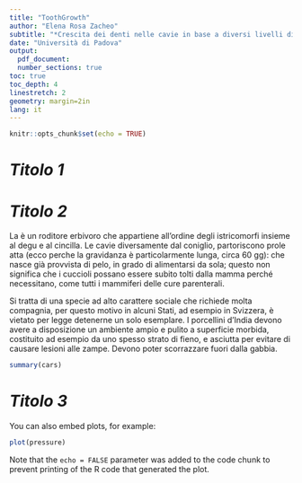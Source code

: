 ```yaml
---
title: "ToothGrowth"
author: "Elena Rosa Zacheo"
subtitle: "*Crescita dei denti nelle cavie in base a diversi livelli di vitamina C*"
date: "Università di Padova"
output:
  pdf_document: 
  number_sections: true
toc: true
toc_depth: 4
linestretch: 2
geometry: margin=2in
lang: it
---
```


```r
knitr::opts_chunk$set(echo = TRUE)
```
# ***Titolo 1***

# ***Titolo 2***

La \color{red}{cavia}\normalcolor è un roditore erbivoro che appartiene all’ordine degli istricomorfi insieme al degu e al cincilla. Le cavie diversamente dal coniglio, partoriscono prole atta (ecco perche la gravidanza è particolarmente lunga, circa 60 gg): che nasce già provvista di pelo, in grado di alimentarsi da sola; questo non significa che i cuccioli possano essere subito tolti dalla mamma perché necessitano, come tutti i mammiferi delle cure parenterali.

Si tratta di una specie ad alto carattere sociale che richiede molta compagnia, per questo motivo in alcuni Stati, ad esempio in Svizzera, è vietato per legge detenerne un solo esemplare. I porcellini d’India devono avere a disposizione un ambiente ampio e pulito a superficie morbida, costituito ad esempio da uno spesso strato di fieno, e asciutta per evitare di causare lesioni alle zampe. Devono poter scorrazzare fuori dalla gabbia.

```r
summary(cars)
```

# ***Titolo 3***

You can also embed plots, for example:

```r
plot(pressure)
```

Note that the `echo = FALSE` parameter was added to the code chunk to prevent printing of the R code that generated the plot.
